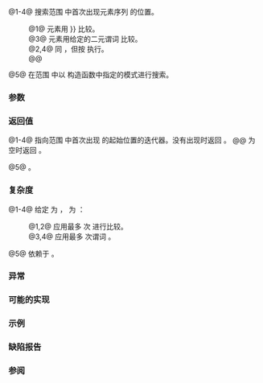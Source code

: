 {{cpp/title|search}}
{{cpp/algorithm/navbar}}
{{dcl begin}}
{{dcl header|algorithm}}
{{dcla|num=1|notes={{mark constexpr since c++20}}|
template&lt; class ForwardIt1, class ForwardIt2 &gt;
ForwardIt1 search( ForwardIt1 first, ForwardIt1 last,
                   ForwardIt2 s_first, ForwardIt2 s_last );
}}
{{dcl|num=2|since=c++17|
template&lt; class ExecutionPolicy, class ForwardIt1, class ForwardIt2 &gt;
ForwardIt1 search( ExecutionPolicy&amp;&amp; policy,
                   ForwardIt1 first, ForwardIt1 last,
                   ForwardIt2 s_first, ForwardIt2 s_last );
}}
{{dcla|num=3|notes={{mark constexpr since c++20}}|
template&lt; class ForwardIt1, class ForwardIt2, class BinaryPred &gt;
ForwardIt1 search( ForwardIt1 first, ForwardIt1 last,
                   ForwardIt2 s_first, ForwardIt2 s_last,
                   BinaryPred p );
}}
{{dcl|num=4|since=c++17|
template&lt; class ExecutionPolicy,
          class ForwardIt1, class ForwardIt2, class BinaryPred &gt;
ForwardIt1 search( ExecutionPolicy&amp;&amp; policy,
                   ForwardIt1 first, ForwardIt1 last,
                   ForwardIt2 s_first, ForwardIt2 s_last,
                   BinaryPred p );
}}
{{dcl|num=5|since=c++17|notes={{mark constexpr since c++20}}|
template&lt; class ForwardIt, class Searcher &gt;
ForwardIt search( ForwardIt first, ForwardIt last,
                  const Searcher&amp; searcher );
}}
{{dcl end}}

@1-4@ 搜索范围 {{range|first|last}} 中首次出现元素序列 {{range|s_first|s_last}} 的位置。
:@1@ 元素用 {{c/core|operator{{==}}}} 比较。
:@3@ 元素用给定的二元谓词 {{c|p}} 比较。
:@2,4@ 同 {{v|1,3}}，但按 {{c|policy}} 执行。
:@@ {{cpp/algorithm/parallel overload precondition|plural=yes}}

@5@ 在范围 {{range|first|last}} 中以 {{c|searcher}} 构造函数中指定的模式进行搜索。

{{rrev|since=c++17|
标准库提供下列搜索器：
{{dsc begin}}
{{dsc inc|cpp/utility/functional/dsc default_searcher}}
{{dsc inc|cpp/utility/functional/dsc boyer_moore_searcher}}
{{dsc inc|cpp/utility/functional/dsc boyer_moore_horspool_searcher}}
{{dsc end}}
}}

===参数===
{{par begin}}
{{par range|3=要检验的}}
{{par range|s_first|s_last|要搜索的}}
{{par exec pol}}
{{par|searcher|封装搜索算法和搜索模式的搜索器}}
{{par pred2 eq|p|p1=ForwardIt1|p2=ForwardIt2}}
{{par hreq}}
{{par req named|ForwardIt1, ForwardIt2|ForwardIterator}}
{{par req named|BinaryPred|BinaryPredicate}}
{{par end}}

===返回值===
@1-4@ 指向范围 {{range|first|last}} 中首次出现 {{range|s_first|s_last}} 的起始位置的迭代器。没有出现时返回 {{c|last}}。
@@ {{range|s_first|s_last}} 为空时返回 {{c|first}}。

@5@ {{c|searcher(first, last).first}}。

===复杂度===
@1-4@ 给定 {{mathjax-or|\(\scriptsize N\)|N}} 为 {{c|std::distance(first, last)}}，{{mathjax-or|\(\scriptsize S\)|S}} 为 {{c|std::distance(s_first, s_last)}}：
:@1,2@ 应用最多 {{mathjax-or|\(\scriptsize N\cdot S\)|N·S}} 次 {{c/core|1=operator==}} 进行比较。
:@3,4@ 应用最多 {{mathjax-or|\(\scriptsize N\cdot S\)|N·S}} 次谓词 {{c|p}}。
@5@ 依赖于 {{c|searcher}}。

===异常===
{{cpp/algorithm/parallel exceptions reporting behavior|singular=no}}

===可能的实现===
{{eq impl
|title1=search (1)|ver1=1|1=
template&lt;class ForwardIt1, class ForwardIt2&gt;
constexpr //&lt; C++20 起
ForwardIt1 search(ForwardIt1 first, ForwardIt1 last,
                  ForwardIt2 s_first, ForwardIt2 s_last)
{
    while (true)
    {
        ForwardIt1 it = first;
        for (ForwardIt2 s_it = s_first; ; ++it, ++s_it)
        {
            if (s_it == s_last)
                return first;
            if (it == last)
                return last;
            if (!(*it == *s_it))
                break;
        }
        ++first;
    }
}
|title2=search (3)|ver2=3|2=
template&lt;class ForwardIt1, class ForwardIt2, class BinaryPred&gt;
constexpr //&lt; C++20 起
ForwardIt1 search(ForwardIt1 first, ForwardIt1 last,
                  ForwardIt2 s_first, ForwardIt2 s_last, BinaryPred p)
{
    while (true)
    {
        ForwardIt1 it = first;
        for (ForwardIt2 s_it = s_first; ; ++it, ++s_it)
        {
            if (s_it == s_last)
                return first;
            if (it == last)
                return last;
            if (!p(*it, *s_it))
                break;
        }
        ++first;
    }
}
}}

===示例===
{{example|
|code=
#include &lt;algorithm&gt;
#include &lt;cassert&gt;
#include &lt;functional&gt;
#include &lt;iomanip&gt;
#include &lt;iostream&gt;
#include &lt;iterator&gt;
#include &lt;string_view&gt;
#include &lt;vector&gt;

using namespace std::literals;

bool contains(const auto&amp; cont, std::string_view s)
{
    // 也能使用 str.find()（或从 C++23 起使用 str.contains()）
    return std::search(cont.begin(), cont.end(), s.begin(), s.end()) != cont.end();
}

int main()
{
    const auto str{"why waste time learning, when ignorance is instantaneous?"sv};
    assert(contains(str, "learning"));
    assert(not contains(str, "lemming"));
    
    const std::vector vec(str.begin(), str.end());
    assert(contains(vec, "learning"));
    assert(not contains(vec, "leaning"));
    
    // 演示 C++17 使用搜索器的重载：
    constexpr auto quote
    {
        "Lorem ipsum dolor sit amet, consectetur adipiscing elit, sed "
        "do eiusmod tempor incididunt ut labore et dolore magna aliqua"sv
    };
    
    for (const auto word : {"pisci"sv, "Pisci"sv})
    {
        std::cout &lt;&lt; "字符串 " &lt;&lt; std::quoted(word) &lt;&lt; ' ';
        const std::boyer_moore_searcher searcher(word.begin(), word.end());
        const auto it = std::search(quote.begin(), quote.end(), searcher);
        if (it == quote.end())
            std::cout &lt;&lt; "未找到\n";
        else
            std::cout &lt;&lt; "在偏移 " &lt;&lt; it - quote.begin() &lt;&lt; " 处找到\n";
    }
}
|output=
字符串 "pisci" 在偏移 43 处找到
字符串 "Pisci" 未找到
}}

===缺陷报告===
{{dr list begin}}
{{dr list item|wg=lwg|dr=1205|std=C++98|before={{range|s_first|s_last}} 为空时返回值不明确|after=此时会返回 {{c|first}}}}
{{dr list item|wg=lwg|dr=1338|std=C++98|before={{lwg|1205}} 的解决方案没有正确应用，导致在没有出现子序列时会返回 {{c|first}}|after=此时会返回 {{c|last}}}}
{{dr list item|wg=lwg|dr=2150|std=C++98|before=“出现序列”的条件不正确|after=已改正}}
{{dr list end}}

===参阅===
{{dsc begin}}
{{dsc inc|cpp/algorithm/dsc find_end}}
{{dsc inc|cpp/algorithm/dsc includes}}
{{dsc inc|cpp/algorithm/dsc equal}}
{{dsc inc|cpp/algorithm/dsc find}}
{{dsc inc|cpp/algorithm/dsc lexicographical_compare}}
{{dsc inc|cpp/algorithm/dsc mismatch}}
{{dsc inc|cpp/algorithm/dsc search_n}}
{{dsc inc|cpp/utility/functional/dsc default_searcher}}
{{dsc inc|cpp/utility/functional/dsc boyer_moore_searcher}}
{{dsc inc|cpp/utility/functional/dsc boyer_moore_horspool_searcher}}
{{dsc inc|cpp/algorithm/ranges/dsc search}}
{{dsc end}}

{{langlinks|de|en|es|fr|it|ja|pt|ru}}